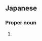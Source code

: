 ==Japanese==
{{ja-kanjitab|きよ|ひこ}}

===Proper noun===
{{ja-pos|きよひこ|proper}}

# {{given name|male|lang=ja|sort=きよひこ}}